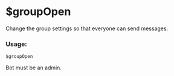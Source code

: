 
# $groupOpen

Change the group settings so that everyone can send messages.

### Usage:

```plain
$groupOpen
```

<Callout>
Bot must be an admin.
</Callout>
